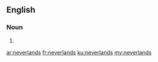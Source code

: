 ==English==

===Noun===
{{head|en}}

# {{plural of|neverland}}

[[ar:neverlands]]
[[fr:neverlands]]
[[ku:neverlands]]
[[my:neverlands]]